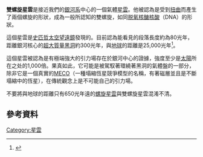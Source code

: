 {{Diffuse nebula
|name=雙螺旋星雲
|image=[[File:False-Color_Image_of_Double_Helix_Nebula.jpg|250px]]
以假色著色的史匹哲太空望遠鏡影像
|type=[[發射星雲|發射星雲]]
|epoch=J2000}}
'''雙螺旋星雲'''是接近我們的[[銀河系|銀河系]]中心的一個氣體[[星雲|星雲]]。他被認為是受到[[扭曲|扭曲]]而產生了兩個螺旋的形狀，成為一般所認知的雙螺旋，如同[[脱氧核醣核酸|脱氧核醣核酸]]（DNA）的形狀。

這個星雲是[[史匹哲太空望遠鏡|史匹哲太空望遠鏡]]發現的。目前認為能看見的段落長度約為80光年，距離銀河核心的[[超大質量黑洞|超大質量黑洞]]約300光年，與[[地球|地球]]的距離是25,000光年<ref name="ucla">{{cite web
|last= Wolpert
|first= Stuart
|title= Astronomers Report Unprecedented Double Helix Nebula Near Center of the Milky Way
|url= http://www.newsroom.ucla.edu/page.asp?RelNum=6903
|accessdate= 2007-04-22
|deadurl= yes
|archiveurl= https://web.archive.org/web/20070611173345/http://www.newsroom.ucla.edu/page.asp?RelNum=6903
|archivedate= 2007-06-11
}}</ref>。

這個星雲被認為是有極端強大的引力場存在於銀河中心的證據，強度至少是[[太陽|太陽]]所在之处的1,000倍。果真如此，它可能是被駕馭著環繞著黑洞的氣體盤的一部分，除非它是一個真實的[[MECO|MECO]]（一種塌縮恆星競爭模型的名稱，有著磁層並且是不斷塌縮中的恆星），在傳統觀念上是不可能自己的引力場。

不要將與地球的距離只有650光年遠的[[螺旋星雲|螺旋星雲]]與雙螺旋星雲混淆不清。

== 參考資料 ==
<div class="reference-small"><references/></div>

[[Category:星雲|Category:星雲]]

{{天文小作品}}